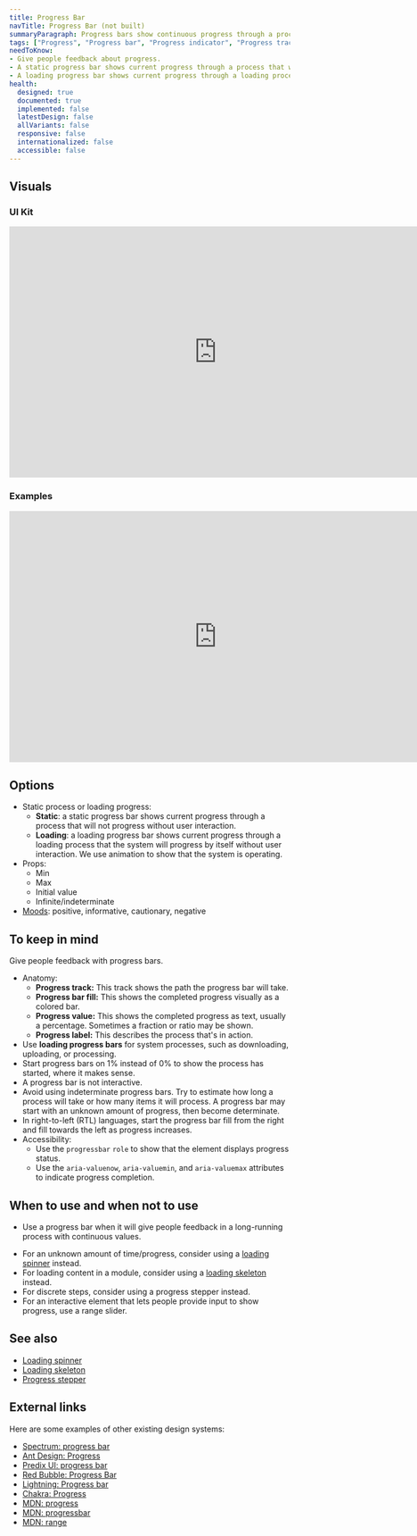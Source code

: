 ```yaml
---
title: Progress Bar
navTitle: Progress Bar (not built)
summaryParagraph: Progress bars show continuous progress through a process, such as a percentage value. They show how much progress is complete and how much remains.
tags: ["Progress", "Progress bar", "Progress indicator", "Progress tracker", "Loading bar", "Loader"]
needToKnow:
- Give people feedback about progress.
- A static progress bar shows current progress through a process that will not progress without user interaction.
- A loading progress bar shows current progress through a loading process that the system will progress by itself without user interaction. We use animation to show that the system is operating.
health:
  designed: true
  documented: true
  implemented: false
  latestDesign: false
  allVariants: false
  responsive: false
  internationalized: false
  accessible: false
---
```



## Visuals

### UI Kit

<iframe style="border: none;" width="744" height="450" src="https://www.figma.com/embed?embed_host=share&url=https%3A%2F%2Fwww.figma.com%2Ffile%2FeZKEE5kXbEMY3lx84oz8iN%2F%25E2%259D%25A4%25EF%25B8%258F-UI-Kit-Heart%3Fnode-id%3D1929%253A20890" allowfullscreen></iframe>

### Examples

<iframe style="border: none;" width="744" height="450" src="https://www.figma.com/embed?embed_host=share&url=https%3A%2F%2Fwww.figma.com%2Ffile%2Fe3TyAOZKfLg9cA01Iy1Mgm%2FKaizen-Site-embed%3Fnode-id%3D34915%253A529&chrome=DOCUMENTATION" allowfullscreen></iframe>

## Options

- Static process or loading progress:
    - **Static**: a static progress bar shows current progress through a process that will not progress without user interaction.
    - **Loading**: a loading progress bar shows current progress through a loading process that the system will progress by itself without user interaction. We use animation to show that the system is operating.
- Props:
    - Min
    - Max
    - Initial value
    - Infinite/indeterminate
- [Moods](/guidelines/moods): positive, informative, cautionary, negative

## To keep in mind

Give people feedback with progress bars.

- Anatomy:
    - **Progress track:** This track shows the path the progress bar will take.
    - **Progress bar fill:** This shows the completed progress visually as a colored bar.
    - **Progress value:** This shows the completed progress as text, usually a percentage. Sometimes a fraction or ratio may be shown.
    - **Progress label:** This describes the process that's in action.
- Use **loading progress bars** for system processes, such as downloading, uploading, or processing.
- Start progress bars on 1% instead of 0% to show the process has started, where it makes sense.
- A progress bar is not interactive.
- Avoid using indeterminate progress bars. Try to estimate how long a process will take or how many items it will process. A progress bar may start with an unknown amount of progress, then become determinate.
- In right-to-left (RTL) languages, start the progress bar fill from the right and fill towards the left as progress increases.
- Accessibility:
    - Use the `progressbar` `role` to show that the element displays progress status.
    - Use the `aria-valuenow`, `aria-valuemin`, and `aria-valuemax` attributes to indicate progress completion.

## When to use and when not to use

<WhenToUseAndWhenNotToUse>
<WhenToUse>

- Use a progress bar when it will give people feedback in a long-running process with continuous values.

</WhenToUse>
<WhenNotToUse>

- For an unknown amount of time/progress, consider using a [loading spinner](/components/loading-spinner) instead.
- For loading content in a module, consider using a [loading skeleton](/components/loading-skeleton) instead.
- For discrete steps, consider using a progress stepper instead.
- For an interactive element that lets people provide input to show progress, use a range slider.

</WhenNotToUse>
</WhenToUseAndWhenNotToUse>

## See also

- [Loading spinner](/components/loading-spinner)
- [Loading skeleton](/components/loading-skeleton)
- [Progress stepper](/components/progress-stepper)

## External links

Here are some examples of other existing design systems:

- [Spectrum: progress bar](https://spectrum.adobe.com/page/progress-bar/)
- [Ant Design: Progress](https://ant.design/components/progress/#header)
- [Predix UI: progress bar](https://www.predix-ui.com/#/elements/px-progress-bar)
- [Red Bubble: Progress Bar](https://redbubble.design/components/progress-bar/examples)
- [Lightning: Progress bar](https://www.lightningdesignsystem.com/components/progress-bar/#site-main-content)
- [Chakra: Progress](https://chakra-ui.com/progress)
- [MDN: progress](https://developer.mozilla.org/en-US/docs/Web/HTML/Element/progress)
- [MDN: progressbar](https://developer.mozilla.org/en-US/docs/Web/Accessibility/ARIA/ARIA_Techniques/Using_the_progressbar_role)
- [MDN: range](https://developer.mozilla.org/en-US/docs/Web/HTML/Element/input/range)


